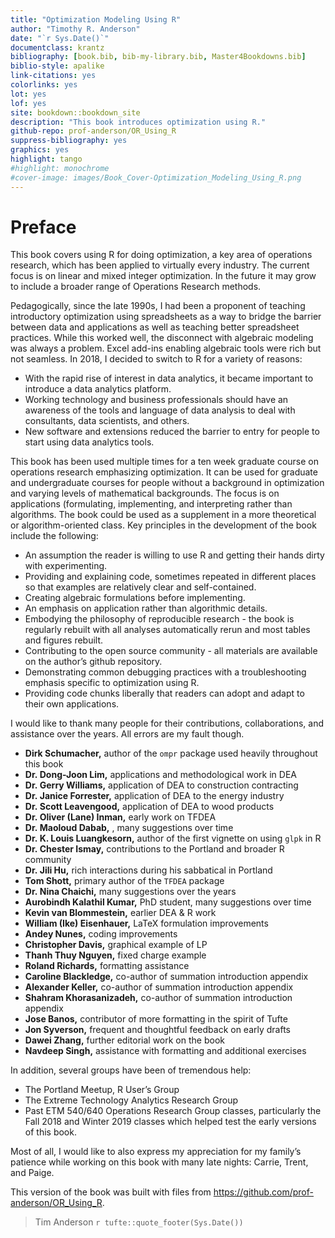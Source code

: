 ```yaml
---
title: "Optimization Modeling Using R"
author: "Timothy R. Anderson"
date: "`r Sys.Date()`"
documentclass: krantz
bibliography: [book.bib, bib-my-library.bib, Master4Bookdowns.bib]
biblio-style: apalike
link-citations: yes
colorlinks: yes
lot: yes
lof: yes
site: bookdown::bookdown_site
description: "This book introduces optimization using R."
github-repo: prof-anderson/OR_Using_R
suppress-bibliography: yes
graphics: yes
highlight: tango
#highlight: monochrome
#cover-image: images/Book_Cover-Optimization_Modeling_Using_R.png
---
```


# Preface {.unnumbered}

This book covers using R for doing optimization, a key area of operations research, which has been applied to virtually every industry. The current focus is on linear and mixed integer optimization. In the future it may grow to include a broader range of Operations Research methods. \vspace{12pt}

Pedagogically, since the late 1990s, I had been a proponent of teaching introductory optimization using spreadsheets as a way to bridge the barrier between data and applications as well as teaching better spreadsheet practices. While this worked well, the disconnect with algebraic modeling was always a problem. Excel add-ins enabling algebraic tools were rich but not seamless. In 2018, I decided to switch to R for a variety of reasons:

-   With the rapid rise of interest in data analytics, it became important to introduce a data analytics platform.
-   Working technology and business professionals should have an awareness of the tools and language of data analysis to deal with consultants, data scientists, and others.
-   New software and extensions reduced the barrier to entry for people to start using data analytics tools.

This book has been used multiple times for a ten week graduate course on operations research emphasizing optimization. It can be used for graduate and undergraduate courses for people without a background in optimization and varying levels of mathematical backgrounds. The focus is on applications (formulating, implementing, and interpreting rather than algorithms. The book could be used as a supplement in a more theoretical or algorithm-oriented class. Key principles in the development of the book include the following:

-   An assumption the reader is willing to use R and getting their hands dirty with experimenting.
-   Providing and explaining code, sometimes repeated in different places so that examples are relatively clear and self-contained.
-   Creating algebraic formulations before implementing.
-   An emphasis on application rather than algorithmic details.
-   Embodying the philosophy of reproducible research - the book is regularly rebuilt with all analyses automatically rerun and most tables and figures rebuilt.
-   Contributing to the open source community - all materials are available on the author's github repository.
-   Demonstrating common debugging practices with a troubleshooting emphasis specific to optimization using R.\
-   Providing code chunks liberally that readers can adopt and adapt to their own applications.

\vspace{12pt}

I would like to thank many people for their contributions, collaborations, and assistance over the years. All errors are my fault though.

-   **Dirk Schumacher,** author of the `ompr` package used heavily throughout this book
-   **Dr. Dong-Joon Lim,** applications and methodological work in DEA
-   **Dr. Gerry Williams,** application of DEA to construction contracting
-   **Dr. Janice Forrester,** application of DEA to the energy industry
-   **Dr. Scott Leavengood,** application of DEA to wood products
-   **Dr. Oliver (Lane) Inman,** early work on TFDEA
-   **Dr. Maoloud Dabab,** , many suggestions over time
-   **Dr. K. Louis Luangkesorn,** author of the first vignette on using `glpk` in R
-   **Dr. Chester Ismay,** contributions to the Portland and broader R community
-   **Dr. Jili Hu,** rich interactions during his sabbatical in Portland
-   **Tom Shott,** primary author of the `TFDEA` package
-   **Dr. Nina Chaichi,** many suggestions over the years
-   **Aurobindh Kalathil Kumar,** PhD student, many suggestions over time
-   **Kevin van Blommestein,** earlier DEA & R work
-   **William (Ike) Eisenhauer,** LaTeX formulation improvements
-   **Andey Nunes,** coding improvements
-   **Christopher Davis,** graphical example of LP
-   **Thanh Thuy Nguyen,** fixed charge example
-   **Roland Richards,** formatting assistance
-   **Caroline Blackledge,** co-author of summation introduction appendix
-   **Alexander Keller,** co-author of summation introduction appendix
-   **Shahram Khorasanizadeh,** co-author of summation introduction appendix
-   **Jose Banos,** contributor of more formatting in the spirit of Tufte
-   **Jon Syverson,** frequent and thoughtful feedback on early drafts
-   **Dawei Zhang,** further editorial work on the book
-   **Navdeep Singh,** assistance with formatting and additional exercises

In addition, several groups have been of tremendous help:

-   The Portland Meetup, R User's Group
-   The Extreme Technology Analytics Research Group
-   Past ETM 540/640 Operations Research Group classes, particularly the Fall 2018 and Winter 2019 classes which helped test the early versions of this book.

Most of all, I would like to also express my appreciation for my family's patience while working on this book with many late nights: Carrie, Trent, and Paige.

This version of the book was built with files from <https://github.com/prof-anderson/OR_Using_R>. \vspace{12pt}

> Tim Anderson
> `r tufte::quote_footer(Sys.Date())`

